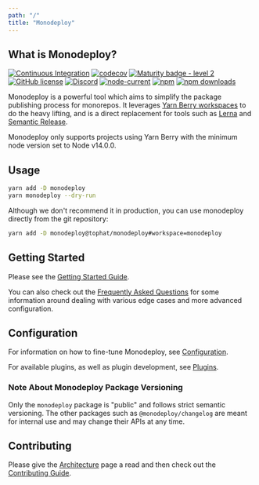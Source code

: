 ```yaml
---
path: "/"
title: "Monodeploy"
---
```



## What is Monodeploy?

[![Continuous Integration](https://github.com/tophat/monodeploy/workflows/Continuous%20Integration/badge.svg?branch=main)](https://github.com/tophat/monodeploy/actions?query=workflow%3A%22Continuous+Integration%22)
[![codecov](https://codecov.io/gh/tophat/monodeploy/branch/main/graph/badge.svg)](https://codecov.io/gh/tophat/monodeploy)
[![Maturity badge - level 2](https://img.shields.io/badge/Maturity-Level%202%20--%20First%20Release-yellowgreen.svg)](https://github.com/tophat/getting-started/blob/main/scorecard.md)
[![GitHub license](https://img.shields.io/github/license/tophat/monodeploy)](https://github.com/tophat/monodeploy/blob/main/LICENSE)
[![Discord](https://img.shields.io/discord/809577721751142410)](https://discord.gg/YhK3GFcZrk)
[![node-current](https://img.shields.io/node/v/monodeploy)](https://github.com/tophat/monodeploy)
[![npm](https://img.shields.io/npm/v/monodeploy.svg)](https://www.npmjs.com/package/monodeploy)
[![npm downloads](https://img.shields.io/npm/dm/monodeploy.svg)](https://npm-stat.com/charts.html?package=monodeploy)

Monodeploy is a powerful tool which aims to simplify the package publishing process for monorepos. It leverages [Yarn Berry workspaces](https://yarnpkg.com/features/workspaces) to do the heavy lifting, and is a direct replacement for tools such as [Lerna](https://github.com/lerna/lerna) and [Semantic Release](https://github.com/semantic-release/semantic-release).

Monodeploy only supports projects using Yarn Berry with the minimum node version set to Node v14.0.0.

## Usage

```bash
yarn add -D monodeploy
yarn monodeploy --dry-run
```

Although we don't recommend it in production, you can use monodeploy directly from the git repository:

```bash
yarn add -D monodeploy@tophat/monodeploy#workspace=monodeploy
```

## Getting Started

Please see the [Getting Started Guide](./getting-started).

You can also check out the [Frequently Asked Questions](./faq) for some information around dealing with various edge cases and more advanced configuration.

## Configuration

For information on how to fine-tune Monodeploy, see [Configuration](./configuration).

For available plugins, as well as plugin development, see [Plugins](./plugins).

### Note About Monodeploy Package Versioning

Only the `monodeploy` package is "public" and follows strict semantic versioning. The other packages such as `@monodeploy/changelog` are meant for internal use and may change their APIs at any time.

## Contributing

Please give the [Architecture](./architecture) page a read and then check out the [Contributing Guide](./contributing).
